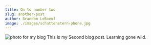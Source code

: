 ```yaml
---
title: On to number two
slug: another-post
author: Brandon LeBoeuf
image: ./images/schattenstern-phone.jpg
---
```


![photo for my blog](./images/schattenstern-phone.jpg)
This is my Second blog post. Learning gone wild.
